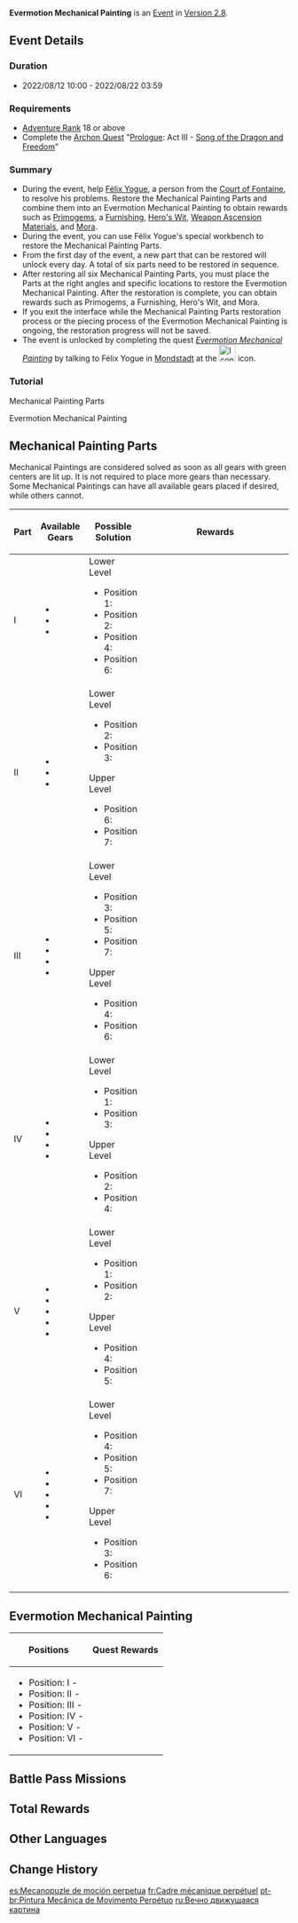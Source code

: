 {{EventTabs}}
{{Event
|name              = Evermotion Mechanical Painting
|image             = Evermotion Mechanical Painting.png
|type              = In-Game
|time_known        = yes
|time_start        = 2022-08-12 10:00:00
|time_end          = 2022-08-22 03:59:59
|link              = https://www.hoyolab.com/article/6857289
|link2             = https://genshin.hoyoverse.com/en/news/detail/22679
}}
{{Description|[[Félix Yogue]], a person from the [[Court of Fontaine]], seems to be having some problems...}}
'''Evermotion Mechanical Painting''' is an [[Event]] in [[Version 2.8]].

==Event Details==
===Duration===
* 2022/08/12 10:00 - 2022/08/22 03:59

===Requirements===
* [[Adventure Rank]] 18 or above
* Complete the [[Archon Quest]] "[[Prologue]]: Act III - [[Song of the Dragon and Freedom]]"

===Summary===
* During the event, help [[Félix Yogue]], a person from the [[Court of Fontaine]], to resolve his problems. Restore the Mechanical Painting Parts and combine them into an Evermotion Mechanical Painting to obtain rewards such as [[Primogem]]s, a [[Furnishing]], [[Hero's Wit]], [[Weapon Ascension Materials]], and [[Mora]].
* During the event, you can use Félix Yogue's special workbench to restore the Mechanical Painting Parts.
* From the first day of the event, a new part that can be restored will unlock every day. A total of six parts need to be restored in sequence.
* After restoring all six Mechanical Painting Parts, you must place the Parts at the right angles and specific locations to restore the Evermotion Mechanical Painting. After the restoration is complete, you can obtain rewards such as Primogems, a Furnishing, Hero's Wit, and Mora.
* If you exit the interface while the Mechanical Painting Parts restoration process or the piecing process of the Evermotion Mechanical Painting is ongoing, the restoration progress will not be saved.
* The event is unlocked by completing the quest ''[[Evermotion Mechanical Painting (Quest)|Evermotion Mechanical Painting]]'' by talking to Félix Yogue in [[City of Mondstadt|Mondstadt]] at the [[File:Icon Evermotion Mechanical Painting.png|30px]] icon.

===Tutorial===
;Mechanical Painting Parts
{{Tutorial
|image1 = Tutorial Evermotion Mechanical Painting 1.png
|text1  = Travelers must adjust different gear components and place these components on columns to allow them to interact with one another and activate the final driven gear component.
|image2 = Tutorial Evermotion Mechanical Painting 2.png
|text2  = Travelers can place each gear component on a column's upper or lower levels, but take note that each column can only fit one such component.
|image3 = Tutorial Evermotion Mechanical Painting 3.png
|text3  = Gear components at different levels cannot connect directly, but they can be connected through duplex gear components. These duplex gear components can also be inverted.
|image4 = Tutorial Evermotion Mechanical Painting 4.png
|text4  = When fitting gear components, you may sometimes find that a certain component may stack with other columns or components, thus making placement impossible.
}}

;Evermotion Mechanical Painting
{{Tutorial
|image1 = Tutorial Evermotion Mechanical Painting 5.png
|text1  = You must place six Mechanical Painting Parts at the correct angles and specific locations to put the Evermotion Mechanical Painting together.
|image2 = Tutorial Evermotion Mechanical Painting 6.png
|text2  = When you set a Mechanical Painting Part atop your workbench, you can continue to rotate it or adjust its orientation.
}}

==Mechanical Painting Parts==
Mechanical Paintings are considered solved as soon as all gears with green centers are lit up. It is not required to place more gears than necessary. Some Mechanical Paintings can have all available gears placed if desired, while others cannot.
{| class="article-table tdc1"
!Part
!Available Gears
!Possible Solution
!style="width: 250px"|Rewards
|-
|I
|
* {{Item|Small Gear|x=2}}
* {{Item|Medium Gear|x=3}}
* {{Item|Large Gear|x=1}}
|
; Lower Level
* Position 1: {{Item|Medium Gear}}
* Position 2: {{Item|Small Gear}}
* Position 4: {{Item|Large Gear}}
* Position 6: {{Item|Medium Gear}}
|{{Card|Primogem|60}}{{Card|Mora|30,000}}{{Card|Chains of the Dandelion Gladiator|3}}
|-
|II
|
* {{Item|Small Gear|x=3}}
* {{Item|Medium Gear|x=3}}
* {{Item|Large Gear|x=1}}
|
; Lower Level
* Position 2: {{Item|Small Gear}}
* Position 3: {{Item|Medium Gear}}
; Upper Level
* Position 6: {{Item|Large Gear}}
* Position 7: {{Item|Medium Gear}}
|{{Card|Primogem|60}}{{Card|Mora|30,000}}{{Card|Debris of Decarabian's City|3}}
|-
|III
|
* {{Item|Small Gear|x=2}}
* {{Item|Medium Gear|x=2}}
* {{Item|Large Gear|x=2}}
* {{Item|Duplex Gear|x=1}}
|
;Lower Level
* Position 3: {{Item|Small Gear}}
* Position 5: {{Item|Large Gear}}
* Position 7: {{Item|Duplex Gear}}
;Upper Level
* Position 4: {{Item|Medium Gear}}
* Position 6: {{Item|Medium Gear}}

|{{Card|Primogem|60}}{{Card|Mora|30,000}}{{Card|Boreal Wolf's Cracked Tooth|3}}
|-
|IV
|
* {{Item|Small Gear|x=1}}
* {{Item|Medium Gear|x=2}}
* {{Item|Large Gear|x=2}}
* {{Item|Large Duplex Gear|x=1}}
|
;Lower Level
* Position 1: {{Item|Medium Gear}}
* Position 3: {{Item|Large Gear}}
;Upper Level
* Position 2: {{Item|Medium Gear}}
* Position 4: {{Item|Large Duplex Gear}}
|{{Card|Primogem|60}}{{Card|Mora|30,000}}{{Card|Chains of the Dandelion Gladiator|3}}
|-
|V
|
* {{Item|Small Gear|x=2}}
* {{Item|Medium Gear|x=2}}
* {{Item|Large Gear|x=2}}
* {{Item|Duplex Gear|x=1}}
* {{Item|Large Duplex Gear|x=1}}
|
;Lower Level
* Position 1: {{Item|Medium Gear}}
* Position 2: {{Item|Large Duplex Gear}}
;Upper Level
* Position 4: {{Item|Large Gear}}
* Position 5: {{Item|Duplex Gear}}
|{{Card|Primogem|60}}{{Card|Mora|30,000}}{{Card|Debris of Decarabian's City|3}}
|-
|VI
|
* {{Item|Small Gear|x=2}}
* {{Item|Medium Gear|x=2}}
* {{Item|Large Gear|x=2}}
* {{Item|Duplex Gear|x=1}}
* {{Item|Large Duplex Gear|x=1}}
|
;Lower Level
* Position 4: {{Item|Medium Gear}}
* Position 5: {{Item|Medium Gear}}
* Position 7: {{Item|Large Gear}}
;Upper Level
* Position 3: {{Item|Duplex Gear}}
* Position 6: {{Item|Large Duplex Gear}}
|{{Card|Primogem|60}}{{Card|Mora|30,000}}{{Card|Boreal Wolf's Cracked Tooth|3}}
|}

==Evermotion Mechanical Painting==
{{Main|Evermotion Mechanical Painting: Finale}}
{{Description|Restore all Painting Parts to help Félix Yogue put the painting together.}}
{|class="article-table"
!Positions
!Quest Rewards
|-
|
* Position: I - {{Item|Part: Breeze}}
* Position: II - {{Item|Part: Sky}}
* Position: III - {{Item|Part: Clouds}}
* Position: IV - {{Item|Part: Company}}
* Position: V - {{Item|Part: Lonely}}
* Position: VI - {{Item|Part: Meadow}}
|{{Card|Primogem|30}}{{Card|Mora|30,000}}{{Card|Hero's Wit|3}}{{Card|"Evermotion Mechanical Painting"|1}}
|}

==Battle Pass Missions==
{{Battle Pass Missions
|name     = Azure Main
|mission1 = {{Color|[Event]}} Piece the Evermotion Mechanical Painting together in the "Evermotion Mechanical Painting" event
|exp1     = 1,500
}}

==Total Rewards==
{{Event Rewards
|Primogem = 420
|Mora = 240,000
|Hero's Wit = 6
|Chains of the Dandelion Gladiator = 6
|Debris of Decarabian's City = 6
|Boreal Wolf's Cracked Tooth = 6
|"Evermotion Mechanical Painting" = 1
|sort = Primogem,Mora,Hero's Wit,"Evermotion Mechanical Painting",Chains of the Dandelion Gladiator,Debris of Decarabian's City,Boreal Wolf's Cracked Tooth
}}

==Other Languages==
{{Other Languages
|en      = Evermotion Mechanical Painting
|zhs     = 恒动械画
|zhs_rm  = Héngdòng Xièhuà
|zht     = 恆動械畫
|zht_rm  = Héngdòng Xièhuà
|zh_tl   = 
|ja      = からくり械画
|ja_rm   = Karakuri Kaiga{{Assumed}}
|ja_tl   = Mechanical Machine Painting
|ko      = {{tt|무한동력|無限動力}} {{tt|기계|機械}} {{tt|화폭|畵幅}}
|ko_rm   = Muhandongneok Gigye Hwapok
|ko_tl   = Perpetual Motion Machine Canvas
|es      = Mecanopuzle de moción perpetua
|es_tl   = Evermoving Mechanical Puzzle
|fr      = Cadre mécanique perpétuel
|fr_tl   = Perpetual Mechanical Frame
|ru      = Вечно движущаяся картина
|ru_tl   = Ever-Moving Picture
|th      = ภาพเครื่องจักรนิรันดร์
|th_rm   = 
|th_tl   = 
|vi      = Tranh Máy Móc {{tt|Vĩnh Cửu|永久}}
|vi_tl   = Eternal Machine Picture
|de      = Mechanisches Perpetuum-Mobile-Puzzle
|de_tl   = Mechanical Perpetuum Mobile Puzzle
|id      = Lukisan Mekanik Abadi
|id_tl   = Eternal Mechanical Painting
|pt      = Pintura Mecânica de Movimento Perpétuo
|pt_tl   = 
|tr      = Hareketli Mekanik Tablo
|tr_tl   = 
|it      = Dipinto meccanico in movimento
|it_tl   = 
}}

==Change History==
{{Change History|2.8}}

[[es:Mecanopuzle de moción perpetua]]
[[fr:Cadre mécanique perpétuel]]
[[pt-br:Pintura Mecânica de Movimento Perpétuo]]
[[ru:Вечно движущаяся картина]]